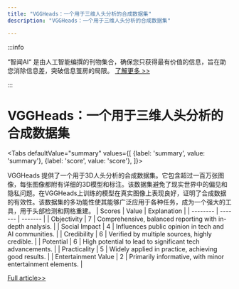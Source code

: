 ```yaml
---
title: "VGGHeads：一个用于三维人头分析的合成数据集"
description: "VGGHeads：一个用于三维人头分析的合成数据集"

---
```



:::info

“智闻AI“ 是由人工智能编撰的刊物集合，确保您只获得最有价值的信息，旨在助您消除信息差，突破信息茧房的局限。  [了解更多 >>](/)

:::

# VGGHeads：一个用于三维人头分析的合成数据集


<Tabs
	defaultValue="summary"
	values={[
	{label: 'summary', value: 'summary'},
	{label: 'score', value: 'score'},
]}>
<TabItem value="summary">


VGGHeads 提供了一个用于3D人头分析的合成数据集。它包含超过一百万张图像，每张图像都附有详细的3D模型和标注。该数据集避免了现实世界中的偏见和隐私问题。在VGGHeads上训练的模型在真实图像上表现良好，证明了合成数据的有效性。该数据集的多功能性使其能够广泛应用于各种任务，成为一个强大的工具，用于头部检测和网格重建。
</TabItem>
<TabItem value="score">
	| Scores     | Value   | Explanation |
	| -------- | ------- | ------- |
	| Objectivity  | 7    | Comprehensive, balanced reporting with in-depth analysis.    |
	| Social Impact | 4     | Influences public opinion in tech and AI communities.    |
	| Credibility    | 6    | Verified by multiple sources, highly credible.    |
	| Potential    | 6    | High potential to lead to significant tech advancements.    |
	| Practicality    | 5    | Widely applied in practice, achieving good results.    |
	| Entertainment Value    | 2    | Primarily informative, with minor entertainment elements.    |
</TabItem>
</Tabs>

[Full article>>](https://arxiv.org/abs/2407.18245)

